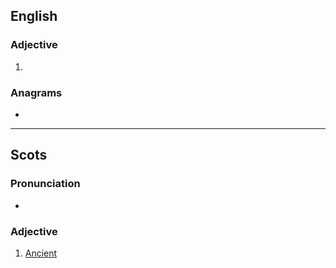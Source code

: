 ==English==

===Adjective===
{{en-adj|er|more}}

# {{obsolete form of|en|ancient}}

===Anagrams===
* {{anagrams|en|a=aceinntu|nunciate|uncinate}}

----

==Scots==

===Pronunciation===
* {{IPA|sco|/ˈanʃənt/}}

===Adjective===
{{sco-adj}}

# [[ancient|Ancient]]